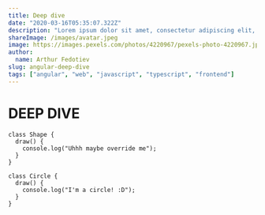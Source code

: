 ```yaml
---
title: Deep dive
date: "2020-03-16T05:35:07.322Z"
description: "Lorem ipsum dolor sit amet, consectetur adipiscing elit, sed do eiusmod tempor incididunt ut labore et dolore magna aliqua. Praesent elementum facilisis leo vel fringilla est ullamcorper eget. At imperdiet dui accumsan sit amet nulla facilities morbi tempus."
shareImage: /images/avatar.jpeg
image: https://images.pexels.com/photos/4220967/pexels-photo-4220967.jpeg
author:
  name: Arthur Fedotiev
slug: angular-deep-dive
tags: ["angular", "web", "javascript", "typescript", "frontend"]
---
```


# DEEP DIVE

```js[class="line-numbers"]
class Shape {
  draw() {
    console.log("Uhhh maybe override me");
  }
}

class Circle {
  draw() {
    console.log("I'm a circle! :D");
  }
}
```
